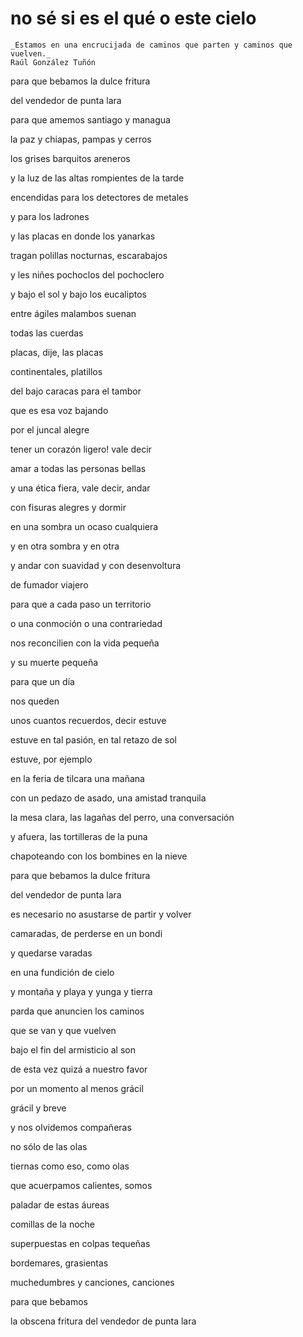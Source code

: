 # no sé si es el qué o este cielo

    _Estamos en una encrucijada de caminos que parten y caminos que vuelven._
    Raúl González Tuñón


para que bebamos la dulce fritura

del vendedor de punta lara


para que amemos santiago y managua

la paz y chiapas, pampas y cerros


los grises barquitos areneros 

y la luz de las altas rompientes de la tarde


encendidas para los detectores de metales

y para los ladrones


y las placas en donde los yanarkas

tragan polillas nocturnas, escarabajos


y les niñes pochoclos del pochoclero

y bajo el sol y bajo los eucaliptos


entre ágiles malambos suenan

todas las cuerdas


placas, dije, las placas

continentales, platillos

del bajo caracas para el tambor


que es esa voz bajando

por el juncal alegre


tener un corazón ligero! vale decir

amar a todas las personas bellas


y una ética fiera, vale decir, andar

con fisuras alegres y dormir 


en una sombra un ocaso cualquiera

y en otra sombra y en otra


y andar con suavidad y con desenvoltura 

de fumador viajero


para que a cada paso un territorio

o una conmoción o una contrariedad


nos reconcilien con la vida pequeña 

y su muerte pequeña


para que un día 

nos queden 


unos cuantos recuerdos, decir estuve

estuve en tal pasión, en tal retazo de sol 


estuve, por ejemplo

en la feria de tilcara una mañana


con un pedazo de asado, una amistad tranquila

la mesa clara, las lagañas del perro, una conversación


y afuera, las tortilleras de la puna 

chapoteando con los bombines en la nieve


para que bebamos la dulce fritura 

del vendedor de punta lara


es necesario no asustarse de partir y volver

camaradas, de perderse en un bondi


y quedarse varadas

en una fundición de cielo

y montaña y playa y yunga y tierra


parda que anuncien los caminos

que se van y que vuelven


bajo el fin del armisticio al son

de esta vez quizá a nuestro favor


por un momento al menos grácil

grácil y breve


y nos olvidemos compañeras

no sólo de las olas


tiernas como eso, como olas

que acuerpamos calientes, somos


paladar de estas áureas

comillas de la noche


superpuestas en colpas tequeñas

bordemares, grasientas


muchedumbres y canciones, canciones

para que bebamos

la obscena fritura del vendedor de punta lara
